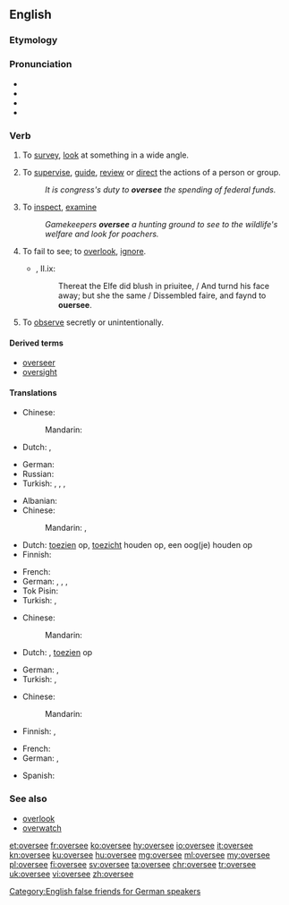 ==English==

===Etymology===
{{prefix|over|see|lang=en}}

===Pronunciation===
* {{IPA|/əʊvə(ɹ)siː/|lang=en}}
* {{hyphenation|over|see|lang=en}}
* {{rhymes|iː|lang=en}}
* {{homophones|oversea|lang=en}}

===Verb===
{{en-verb|oversees|overseeing|oversaw|overseen}} {{context|transitive|lang=en}}

# {{context|literally|lang=en}} To [[survey]], [[look]] at something in a wide angle.
# {{context|figuratively|lang=en}} To [[supervise]], [[guide]], [[review]] or [[direct]] the actions of a person or group.
#: ''It is congress's duty to '''oversee''' the spending of federal funds.''
# To [[inspect]], [[examine]]
#: ''Gamekeepers '''oversee''' a hunting ground to see to the wildlife's welfare and look for poachers.''
# {{context|obsolete|lang=en}} To fail to see; to [[overlook]], [[ignore]].
#* {{RQ:Spenser Faerie Queene}}, II.ix:
#*: Thereat the Elfe did blush in priuitee, / And turnd his face away; but she the same / Dissembled faire, and faynd to '''ouersee'''.
# To [[observe]] secretly or unintentionally.

====Derived terms====
* [[overseer]]
* [[oversight]]

====Translations====
{{trans-top|to survey, look at something in a wide angle}}
* Chinese:
*: Mandarin: {{t+|cmn|调查}}
* Dutch: {{t+|nl|overzien}}, {{t|nl|overschouwen}}
{{trans-mid}}
* German: {{t+|de|überblicken}}
* Russian: {{t+|ru|обозревать}}
* Turkish: {{t+|tr|bakmak}}, {{t+|tr|gözetmek}}, {{t+|tr|izlemek}}, {{t|tr|gözetim altında tutmak}}
{{trans-bottom}}

{{trans-top|to supervise, guide, review or direct the actions of a person or group}}
* Albanian: {{t+|sq|mbikëqyr}}
* Chinese:
*: Mandarin: {{t+|cmn|監督|sc=Hani}}, {{t+|cmn|指导}}
* Dutch: [[toezien]] op, [[toezicht]] houden op, een oog(je) houden op
* Finnish: {{t+|fi|valvoa}}
{{trans-mid}}
* French: {{t+|fr|superviser}}
* German: {{t|de|beaufsichtigen}}, {{t+|de|überwachen}}, {{t+|de|leiten}}, {{t+|de|managen}}
* Tok Pisin: {{t|tpi|bosim}}
* Turkish: {{t+|tr|idare etmek}}, {{t+|tr|yönetmek}}
{{trans-bottom}}

{{trans-top|to inspect, examine}}
* Chinese:
*: Mandarin: {{t|cmn|检查}}
* Dutch: {{t+|nl|bekijken}}, [[toezien]] op
{{trans-mid}}
* German: {{t|de|beaufsichtigen}}, {{t+|de|überwachen}}
* Turkish: {{t+|tr|denetlemek}}, {{t+|tr|kontrol etmek}}
{{trans-bottom}}

{{trans-top|to see secretly or unintentionally}}
* Chinese:
*: Mandarin: {{t|cmn|监督}}
{{trans-mid}}
* Finnish: {{t+|fi|nähdä}}, {{t+|fi|tarkkailla}}
{{trans-bottom}}

{{checktrans-top}}
* French: {{t-check|fr|superviser}}
* German: {{t-check|de|überblicken}}, {{t-check|de|beaufsichtigen}}
{{trans-mid}}
* Spanish: {{t-check|es|supervisar}}
{{trans-bottom}}

===See also===
* [[overlook]]
* [[overwatch]]

[[et:oversee]]
[[fr:oversee]]
[[ko:oversee]]
[[hy:oversee]]
[[io:oversee]]
[[it:oversee]]
[[kn:oversee]]
[[ku:oversee]]
[[hu:oversee]]
[[mg:oversee]]
[[ml:oversee]]
[[my:oversee]]
[[pl:oversee]]
[[fi:oversee]]
[[sv:oversee]]
[[ta:oversee]]
[[chr:oversee]]
[[tr:oversee]]
[[uk:oversee]]
[[vi:oversee]]
[[zh:oversee]]

[[Category:English false friends for German speakers]]